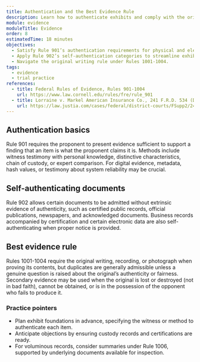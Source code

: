 ```yaml
---
title: Authentication and the Best Evidence Rule
description: Learn how to authenticate exhibits and comply with the original writing rule for writings, recordings, and photographs.
module: evidence
moduleTitle: Evidence
order: 8
estimatedTime: 18 minutes
objectives:
  - Satisfy Rule 901’s authentication requirements for physical and electronic evidence.
  - Apply Rule 902’s self-authentication categories to streamline exhibit admission.
  - Navigate the original writing rule under Rules 1001-1004.
tags:
  - evidence
  - trial practice
references:
  - title: Federal Rules of Evidence, Rules 901-1004
    url: https://www.law.cornell.edu/rules/fre/rule_901
  - title: Lorraine v. Markel American Insurance Co., 241 F.R.D. 534 (D. Md. 2007)
    url: https://law.justia.com/cases/federal/district-courts/FSupp2/241/534/2507506/
---
```

## Authentication basics

Rule 901 requires the proponent to present evidence sufficient to support a finding that an item is what the proponent claims it is.
Methods include witness testimony with personal knowledge, distinctive characteristics, chain of custody, or expert comparison.
For digital evidence, metadata, hash values, or testimony about system reliability may be crucial.

## Self-authenticating documents

Rule 902 allows certain documents to be admitted without extrinsic evidence of authenticity, such as certified public records,
official publications, newspapers, and acknowledged documents. Business records accompanied by certification and certain electronic
data are also self-authenticating when proper notice is provided.

## Best evidence rule

Rules 1001-1004 require the original writing, recording, or photograph when proving its contents, but duplicates are generally
admissible unless a genuine question is raised about the original’s authenticity or fairness. Secondary evidence may be used when
the original is lost or destroyed (not in bad faith), cannot be obtained, or is in the possession of the opponent who fails to
produce it.

### Practice pointers

- Plan exhibit foundations in advance, specifying the witness or method to authenticate each item.
- Anticipate objections by ensuring custody records and certifications are ready.
- For voluminous records, consider summaries under Rule 1006, supported by underlying documents available for inspection.
